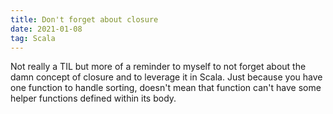 ```yaml
---
title: Don't forget about closure
date: 2021-01-08
tag: Scala
---
```




Not really a TIL but more of a reminder to myself to not forget about the damn
concept of closure and to leverage it in Scala. Just because you have one function
to handle sorting, doesn't mean that function can't have some helper functions
defined within its body.
